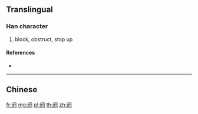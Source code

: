 {{character info/new}}
{{also|閼}}
==Translingual==

===Han character===
{{Han char|rn=169|rad=门|as=08|sn=11|four=|canj=LSYSY}}

# block, obstruct, stop up

====References====
* {{Han ref|kx=1343.121|hdz=74306.040|uh=960F|ud=38415}}

----

==Chinese==
{{zh-see|閼}}

[[fr:阏]]
[[mg:阏]]
[[pl:阏]]
[[th:阏]]
[[zh:阏]]
